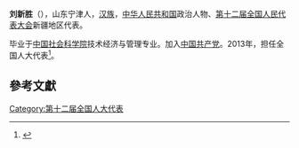 '''刘新胜'''（{{bd|1956年||}}），山东宁津人，[[汉族|汉族]]，[[中华人民共和国|中华人民共和国]]政治人物、[[第十二届全国人民代表大会|第十二届全国人民代表大会]]新疆地区代表。

毕业于[[中国社会科学院|中国社会科学院]]技术经济与管理专业。加入[[中国共产党|中国共产党]]。2013年，担任全国人大代表<ref>{{cite news|title=全国人大代表信息-刘新胜|url=http://210.82.31.1:8084/delegate/viewDelegate.action?dbid=122615|accessdate=2013-04-05|newspaper=全国人大网|archive-url=https://web.archive.org/web/20180929142519/http://www.npc.gov.cn/delegate/viewDelegate.action?dbid=122615|archive-date=2018-09-29|dead-url=yes}}</ref>。

==參考文獻==
{{reflist}}
{{中国政治人物小作品}}

[[Category:第十二届全国人大代表|Category:第十二届全国人大代表]]